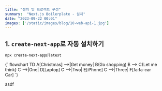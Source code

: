 ```yaml
---
title: "설치 및 프로젝트 구성"
summary:  "Next.js Boilerplate - 설치"
date: "2023-09-22 00:01"
images: ['/static/images/blog/10-web-api-1.jpg']
---
```


## 1. `create-next-app`로 자동 설치하기

```bash
npx create-next-app@latest
```

<MermaidChart>
{`
flowchart TD
    A[Christmas] -->|Get money| B(Go shopping)
    B --> C{Let me think}
    C -->|One| D[Laptop]
    C -->|Two| E[iPhone]
    C -->|Three| F[fa:fa-car Car]
`}
</MermaidChart>

asdf